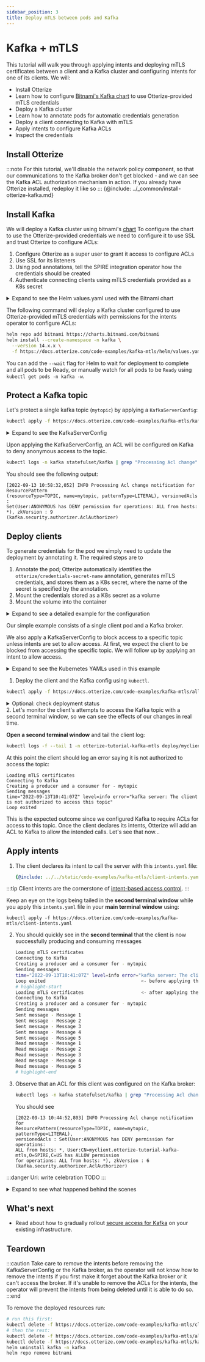 ```yaml
---
sidebar_position: 3
title: Deploy mTLS between pods and Kafka
---
```


# Kafka + mTLS

This tutorial will walk you through applying intents and deploying mTLS certificates between a client and a Kafka cluster
and configuring intents for one of its clients.
We will:

- Install Otterize
- Learn how to configure [Bitnami's Kafka chart](https://github.com/bitnami/charts/tree/master/bitnami/kafka) to use Otterize-provided mTLS credentials
- Deploy a Kafka cluster
- Learn how to annotate pods for automatic credentials generation
- Deploy a client connecting to Kafka with mTLS
- Apply intents to configure Kafka ACLs
- Inspect the credentials

## Install Otterize
:::note
For this tutorial, we'll disable the network policy component, so that our communications to the Kafka broker don't get blocked -
and we can see the Kafka ACL authorization mechanism in action.
If you already have Otterize installed, redeploy it like so
:::
{@include: ../_common/install-otterize-kafka.md}

## Install Kafka

We will deploy a Kafka cluster using bitnami's [chart](https://github.com/bitnami/charts/tree/master/bitnami/kafka)
To configure the chart to use the Otterize-provided credentials we need to configure it to use SSL
and trust Otterize to configure ACLs:

1. Configure Otterize as a super user to grant it access to configure ACLs
2. Use SSL for its listeners
3. Using pod annotations, tell the SPIRE integration operator how the credentials should be created
4. Authenticate connecting clients using mTLS credentials provided as a K8s secret

<details>
<summary>Expand to see the Helm values.yaml used with the Bitnami chart</summary>


```yaml
{@include: ../../static/code-examples/kafka-mtls/helm/values.yaml}
```
</details>

The following command will deploy a Kafka cluster configured to use Otterize-provided mTLS credentials
with permissions for the intents operator to configure ACLs:
 ```bash
 helm repo add bitnami https://charts.bitnami.com/bitnami
 helm install --create-namespace -n kafka \
   --version 14.x.x \
   -f https://docs.otterize.com/code-examples/kafka-mtls/helm/values.yaml kafka bitnami/kafka
 ```

You can add the `--wait` flag for Helm to wait for deployment to complete and all pods to be Ready, or manually watch for all pods to be `Ready` using `kubectl get pods -n kafka -w`.


## Protect a Kafka topic
Let's protect a single kafka topic (`mytopic`) by applying a `KafkaServerConfig`:
```bash
kubectl apply -f https://docs.otterize.com/code-examples/kafka-mtls/kafkaserverconfig.yaml
```
<details>
<summary>Expand to see the KafkaServerConfig</summary>
<Tabs>

<TabItem value="kafkaserverconfig.yaml" label="kafkaserverconfig.yaml">

```yaml
{@include: ../../static/code-examples/kafka-mtls/kafkaserverconfig.yaml}
```

</TabItem>
</Tabs>
</details>

Upon applying the KafkaServerConfig, an ACL will be configured on Kafka to deny anonymous access to the topic.

```bash
kubectl logs -n kafka statefulset/kafka | grep "Processing Acl change" | grep mytopic | tail -n 1
   ```
You should see the following output:
```
[2022-09-13 10:58:32,052] INFO Processing Acl change notification for ResourcePattern
(resourceType=TOPIC, name=mytopic, patternType=LITERAL), versionedAcls :
Set(User:ANONYMOUS has DENY permission for operations: ALL from hosts: *), zkVersion : 9
(kafka.security.authorizer.AclAuthorizer)
```

## Deploy clients

To generate credentials for the pod we simply need to update the deployment by annotating it.
The required steps are to
1. Annotate the pod; Otterize automatically identifies the `otterize/credentials-secret-name` annotation, generates
mTLS credentials, and stores them as a K8s secret, where the name of the secret is specified by the annotation.
2. Mount the credentials stored as a K8s secret as a volume
3. Mount the volume into the container

<details>
    <summary>Expand to see a detailed example for the configuration</summary>

```yaml
spec:
    template:
        metadata:
        ...
        annotations:
            # highlight-next-line
            otterize/credentials-secret-name: client-credentials-secret       # 1 Generate credentials
    spec:
        volumes:
        # highlight-start
        - name: otterize-credentials
          secret:
            secretName: client-credentials-secret                         # 2 Mount credentials as a volume
        # highlight-end
        containers:
        - name: client
        ...
    volumeMounts:
    # highlight-start
      - name: otterize-credentials
        mountPath: /var/otterize/credentials                          # 3 Mount volume into container
        readOnly: true
    # highlight-end
```
</details>

Our simple example consists of a single client pod and a Kafka broker.

We also apply a KafkaServerConfig to block access to a specific topic unless intents are set
to allow access. At first, we expect the client to be blocked from accessing the specific topic.
We will follow up by applying an intent to allow access.
<details>
<summary>Expand to see the Kubernetes YAMLs used in this example</summary>
<Tabs>

<TabItem value="namespace.yaml" label="namespace.yaml" default>

   ```yaml
   {@include: ../../static/code-examples/kafka-mtls/namespace.yaml}
   ```

</TabItem>

<TabItem value="client-deployment.yaml" label="client-deployment.yaml">

   ```yaml
  {@include: ../../static/code-examples/kafka-mtls/client-deployment.yaml}
  ```

</TabItem>

<TabItem value="client-configmap.yaml" label="client-configmap.yaml">

   ```yaml
  {@include: ../../static/code-examples/kafka-mtls/client-configmap.yaml}
  ```

</TabItem>

</Tabs>
</details>

1. Deploy the client and the Kafka config using `kubectl`.
```bash
kubectl apply -f https://docs.otterize.com/code-examples/kafka-mtls/all.yaml
```

<details>
<summary>Optional: check deployment status</summary>

Check that the `client` pod was deployed:

```bash
kubectl get pods -n otterize-tutorial-kafka-mtls
```
You should see:
```
NAME                      READY   STATUS    RESTARTS   AGE
client-5d9d5c8d7b-7dlzb   1/1     Running   0          24s
```
</details>
2. Let's monitor the client's attempts to access the Kafka topic with a second terminal window,
   so we can see the effects of our changes in real time.

   **Open a second terminal window** and tail the client log:
   ```bash
   kubectl logs -f --tail 1 -n otterize-tutorial-kafka-mtls deploy/myclient
   ```
   At this point the client should log an error saying it is not authorized to access the topic:
   ```
   Loading mTLS certificates
   Connecting to Kafka
   Creating a producer and a consumer for - mytopic
   Sending messages
   time="2022-09-13T10:41:07Z" level=info error="kafka server: The client is not authorized to access this topic"
   Loop exited
   ```

   This is the expected outcome since we configured Kafka to require ACLs for access to this topic.
   Once the client declares its intents, Otterize will add an ACL to Kafka to allow the intended calls.
   Let's see that now...

## Apply intents
1. The client declares its intent to call the server with this `intents.yaml` file:

   ```yaml
   {@include: ../../static/code-examples/kafka-mtls/client-intents.yaml}
   ```
:::tip
Client intents are the cornerstone of [intent-based access control](https://otterize.com/ibac).
:::

   Keep an eye on the logs being tailed in the **second terminal window**
   while you apply this `intents.yaml` file in your **main terminal window** using:
   ```shell
   kubectl apply -f https://docs.otterize.com/code-examples/kafka-mtls/client-intents.yaml
   ```

2. You should quickly see in the **second terminal** that the client is now successfully producing and consuming messages
    ```bash
    Loading mTLS certificates
    Connecting to Kafka
    Creating a producer and a consumer for - mytopic
    Sending messages
    time="2022-09-13T10:41:07Z" level=info error="kafka server: The client is not authorized to access this topic"
    Loop exited                                   <- before applying the intents file
    # highlight-start
    Loading mTLS certificates                     <- after applying the intents file
    Connecting to Kafka
    Creating a producer and a consumer for - mytopic
    Sending messages
    Sent message - Message 1
    Sent message - Message 2
    Sent message - Message 3
    Sent message - Message 4
    Sent message - Message 5
    Read message - Message 1
    Read message - Message 2
    Read message - Message 3
    Read message - Message 4
    Read message - Message 5
   # highlight-end
    ```
3. Observe that an ACL for this client was configured on the Kafka broker:
   ```bash
   kubectl logs -n kafka statefulset/kafka | grep "Processing Acl change" | grep mytopic | tail -n 1
   ```
   You should see
   ```
   [2022-09-13 10:44:52,803] INFO Processing Acl change notification for
   ResourcePattern(resourceType=TOPIC, name=mytopic, patternType=LITERAL), 
   versionedAcls : Set(User:ANONYMOUS has DENY permission for operations: 
   ALL from hosts: *, User:CN=myclient.otterize-tutorial-kafka-mtls,O=SPIRE,C=US has ALLOW permission
   for operations: ALL from hosts: *), zkVersion : 6 (kafka.security.authorizer.AclAuthorizer)
   ```

:::danger Uri: write celebration
TODO
:::

<details>
<summary>Expand to see what happened behind the scenes</summary>

We configured the Kafka helm chart to:
1. Use the SSL protocol for its listeners
2. Annotated its pod to let Otterize know it should generate mTLS credentials in the Java Key Store and Java Trust Store format and store them as a K8s secret.
3. We annotated the client pod to let Otterize know it should generate mTLS credentials in a PEM format.
4. Configured the Kafka broker to use the K8s secret for its credentials.

The Otterize SPIRE integration operator:
1. Created an entry for the annotated client pod with the SPIRE server.
2. Generated matching mTLS credentials using the SPIRE server.
3. Stored the mTLS credentials into a K8s secrets.
4. The secret was mounted into the client pod's container.
5. Configured Kafka to only allow intended access to the specific topic.
6. The client pod connected and authenticated to Kafka using mTLS but couldn't access the topic.
7. We applied intents to allow the client to access the topic.
8. The client pod connected and authenticated to Kafka using mTLS but and accessed the topic successfully.

</details>

## What's next
- Read about how to gradually rollout [secure access for Kafka](/guides/ibac-for-k8s-kafka/) on your existing infrastructure.

## Teardown


:::caution
Take care to remove the intents before removing the KafkaServerConfig or the Kafka broker, as the operator will not know how to remove
the intents if you first make it forget about the Kafka broker or it can't access the broker.
If it's unable to remove the ACLs for the intents, the operator will prevent the intents from being deleted until
it is able to do so.
:::end


To remove the deployed resources run:
```bash
# run this first:
kubectl delete -f https://docs.otterize.com/code-examples/kafka-mtls/client-intents.yaml
# then the rest:
kubectl delete -f https://docs.otterize.com/code-examples/kafka-mtls/all.yaml
kubectl delete -f https://docs.otterize.com/code-examples/kafka-mtls/kafkaserverconfig.yaml
helm uninstall kafka -n kafka
helm repo remove bitnami
```
